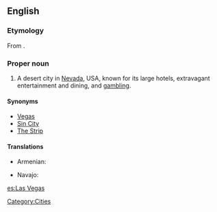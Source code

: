 ==English==
{{wikipedia}}

===Etymology===
From {{etyl|es}} {{term|las|lang=es}} {{term|vegas||the meadows|lang=es}}.

===Proper noun===
{{en-proper-noun}}

# A desert city in [[Nevada]], USA, known for its large hotels, extravagant entertainment and dining, and [[gambling]].

====Synonyms====
* [[Vegas]]
* [[Sin City]]
* [[The Strip]]

====Translations====
{{trans-top|city}}
* Armenian: {{t-|hy|Լաս Վեգաս|tr=Las Vegas|sc=Armn|xs=Armenian}}
{{trans-mid}}
* Navajo: {{tø|nv|Naʼazhoosh}}
{{trans-bottom}}

{{anagrams:en/aaeglssv}}
[[Category:Cities]]

[[es:Las Vegas]]